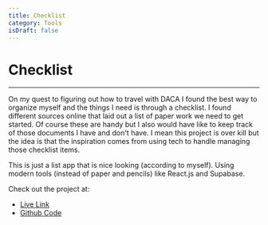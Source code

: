 ```yaml
---
title: Checklist
category: Tools
isDraft: false
---
```


# Checklist

***

On my quest to figuring out how to travel with DACA I found the best way to organize myself and the things I need is through a checklist. I found different sources online that laid out a list of paper work we need to get started. Of course these are handy but I also would have like to keep track of those documents I have and don't have. I mean this project is over kill but the idea is that the inspiration comes from using tech to handle managing those checklist items.

This is just a list app that is nice looking (according to myself). Using modern tools (instead of paper and pencils) like React.js and Supabase.

Check out the project at:

* [Live Link](https://project.azulrojo.com/checklist)
* [Github Code](https://github.com/azul-rojo/checklist)
